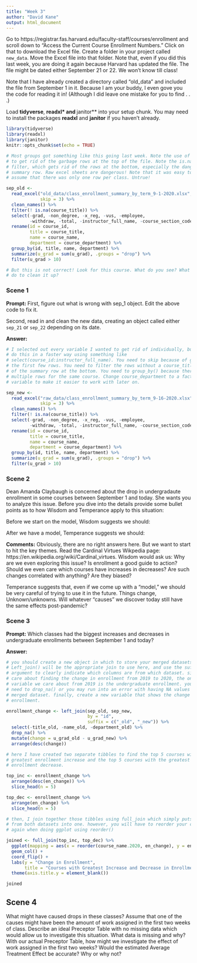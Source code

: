 ```yaml
---
title: "Week 3"
author: "David Kane"
output: html_document
---
```


Go to https://registrar.fas.harvard.edu/faculty-staff/courses/enrollment and scroll down to "Access the Current Course Enrollment Numbers." Click on that to download the Excel file. Create a folder in your project called `new_data`. Move the Excel file into that folder. Note that, even if you did this last week, you are doing it again because Harvard has updated the file. The file might be dated either September 21 or 22. We won't know till class!

Note that I have already created a directory called "old_data" and included the file from September 1 in it. Because I am your buddy, I even gove you the code for reading it in! (Although I did leave one mistake for you to find . . .)

Load **tidyverse**, **readxl* and **janitor** into your setup chunk. You may need to install the packages **readxl** and **janitor** if you haven't already.

```r
library(tidyverse)
library(readxl)
library(janitor)
knitr::opts_chunk$set(echo = TRUE)

# Most groups got something like this going last week. Note the use of skip = 3
# to get rid of the garbage rows at the top of the file. Note the is.na()
# filter, which gets rid of the rows at the bottom, especially the dangerous
# summary row. Raw excel sheets are dangerous! Note that it was easy to naively
# assume that there was only one row per class. Untrue!

sep_old <- 
  read_excel("old_data/class_enrollment_summary_by_term_9-1-2020.xlsx", 
             skip = 3) %>% 
  clean_names() %>% 
  filter(! is.na(course_title)) %>% 
  select(-grad, -non_degree, -x_reg, -vus, -employee, 
         -withdraw, -total, -instructor_full_name, -course_section_code) %>%
  rename(id = course_id,
         title = course_title,
         name = course_name,
         department = course_department) %>% 
  group_by(id, title, name, department) %>% 
  summarize(u_grad = sum(u_grad), .groups = "drop") %>% 
  filter(u_grad > 10)

# But this is not correct! Look for this course. What do you see? What can you
# do to clean it up?

```

### Scene 1

**Prompt:** First, figure out what is wrong with sep_1 object. Edit the above code to fix it.

Second, read in and clean the new data, creating an object called either `sep_21` or `sep_22` depending on its date. 


**Answer:**

```r
# I selected out every variable I wanted to get rid of individually, but you can
# do this in a faster way using something like
# select(course_id:instructor_full_name). You need to skip because of garbage in
# the first few rows. You need to filter the rows without a course_title because
# of the summary row at the bottom. You need to group_by() because there are
# multiple rows for the same course. Change course_department to a factor
# variable to make it easier to work with later on.

sep_new <- 
  read_excel("raw_data/class_enrollment_summary_by_term_9-16-2020.xlsx", 
             skip = 3) %>% 
  clean_names() %>% 
  filter(! is.na(course_title)) %>% 
  select(-grad, -non_degree, -x_reg, -vus, -employee, 
         -withdraw, -total, -instructor_full_name, -course_section_code) %>%
  rename(id = course_id,
         title = course_title,
         name = course_name,
         department = course_department) %>%   
  group_by(id, title, name, department) %>% 
  summarize(u_grad = sum(u_grad), .groups = "drop") %>% 
  filter(u_grad > 10) 

```


### Scene 2

Dean Amanda Claybaugh is concerned about the drop in undergradaute enrollment in some courses between September 1 and today. She wants you to analyze this issue. Before you dive into the details provide some bullet points as to how Wisdom and Temperance apply to this situation:

Before we start on the model, Wisdom suggests we should:


After we have a model, Temperance suggests we should:


**Comments:** Obviously, there are no right answers here. But we want to start to hit the key themes. Read the Cardinal Virtues Wikpedia page: https://en.wikipedia.org/wiki/Cardinal_virtues. Wisdom would ask us: Why are we even exploring this issue? Is enrollment a good guide to action? Should we even care which courses have increases in decreases? Are such changes correlated with anything? Are they biased? 

Temperance suggests that, even if we come up with a "model," we should be very careful of trying to use it in the future. Things change, Unknown/unknowns. Will whatever "causes" we discover today still have the same effects post-pandemic?


### Scene 3

**Prompt:** Which classes had the biggest increases and decreases in undergraduate enrollments between September 1 and today?


**Answer:**
```r
# you should create a new object in which to store your merged datasets.
# Left_join() will be the appropriate join to use here, and use the suffix
# argument to clearly indicate which columns are from which dataset. since we
# care about finding the change in enrollment from 2019 to 2020, the only
# variable we care about from 2019 is the undergraduate enrollment. you will
# need to drop_na() or you may run into an error with having NA values in the
# merged dataset. finally, create a new variable that shows the change in 
# enrollment.

enrollment_change <- left_join(sep_old, sep_new, 
                               by = "id", 
                               suffix = c("_old", "_new")) %>% 
  select(-title_old, -name_old, -department_old) %>% 
  drop_na() %>% 
  mutate(change = u_grad_old - u_grad_new) %>% 
  arrange(desc(change))

# here I have created two separate tibbles to find the top 5 courses with the
# greatest enrollment increase and the top 5 courses with the greatest
# enrollment decrease.

top_inc <- enrollment_change %>% 
  arrange(desc(en_change)) %>% 
  slice_head(n = 5)

top_dec <- enrollment_change %>% 
  arrange(en_change) %>% 
  slice_head(n = 5) 

# then, I join together those tibbles using full_join which simply puts all rows
# from both datasets into one. however, you will have to reorder your courses
# again when doing ggplot using reorder()

joined <- full_join(top_inc, top_dec) %>% 
  ggplot(mapping = aes(x = reorder(course_name.2020, en_change), y = en_change)) +
  geom_col() +
  coord_flip() +
  labs(y = "Change in Enrollment",
       title = "Courses with Greatest Increase and Decrease in Enrollment") +
  theme(axis.title.y = element_blank())

joined
```

## Scene 4

What might have caused drops in these classes? Assume that one of the causes might have been the amount of work assigned in the first two weeks of class. Describe an ideal Preceptor Table with no missing data which would allow us to investigate this situation. What data is missing and why? With our actual Preceptor Table, how might we investigate the effect of work assigned in the first two weeks? Would the estimated Average Treatment Effect be accurate? Why or why not?
